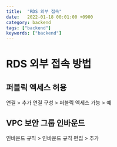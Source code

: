 ```yaml
---
title:  "RDS 외부 접속"
date:   2022-01-18 00:01:00 +0900
category: backend
tags: ["backend"]
keywords: ["backend"]
---
```


# RDS 외부 접속 방법

## 퍼블릭 엑세스 허용
연결 > 추가 연결 구성 > 퍼블릭 엑세스 가능 > 예

## VPC 보안 그룹 인바운드 
인바운드 규칙 > 인바운드 규칙 편집 > 추가